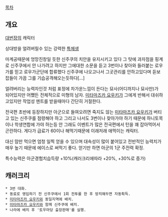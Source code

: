 [[목차]]
== 개요 ==
[[대번장]]의 캐릭터

상대방을 얼려버릴수 있는 강력한 [[특체생]]

마계공때문에 엉망진창일 듯한 신주쿠의 치안을 유지시키고 있다
그 탓에 과자점을 핑계로 신주쿠에서 안 나가려고 하지만 그에대한 소문을 듣고 3번이나 찾아와 들러붙는 로우가를 믿고 로우가군단에 합류했다
신주쿠에 나오고나서 그곳관리를 안하고있다며 듣보잡들이 가끔 그를 기습공격해오는듯하다[...]

얼려버리는 능력자인것 처럼 표정에 차가운느낌이 든다는 묘사(어디까지나 묘사만)가 되어있지만 어쨌든 전체적으로 미형의 남자. [[미타마즈카 요우키]]가 그에게 반해서 대쉬하고있지만 작업성 멘트를 받을때마다 간단히 거절한다.

전국편 초반에 등장하지만 아군으로 들여오려면 죽지도 않는 [[미타마즈카 요우키]]가 버티고 있는 신주쿠를 점령해야 하고 그리고 나서도 3번이나 찾아가야 하기 때문에 하니토목이나 학생연합에 가야 하는등 안 그래도 이벤트가 많은 전국편에서 턴을 꽤 잡아먹어서 곤란하다. 게다가 급료가 60이나 해먹기때문에 이래저래 애먹이는 캐릭터.

대신 맘만 먹으면 엄청 일찍 얻을 수 있으며 대속성이 많이 붙어있고 전반적인 능력치가 매우 높기 때문에 에이스로 써먹기 좋다. 얻기만 하면 아군의 1군 주전력 확정. 

특수능력은 아군경험치습득량 +10%(캐러크리에따라 +20%, +30%로 증가)

== 캐러크리 ==
 * 3번 대화.
 * 동료로 영입하기 전 신주쿠에서 1회 전투를 한 후 방치해두면 자동획득.
 * [[미타마즈카 요우키]]와 동일지역에 배치. 
 * [[미타마즈카 요우키]]와 함께 신주쿠에 배치. 
 * 나라에 배치 후 '토우마당 출장판매'를 실행. 
